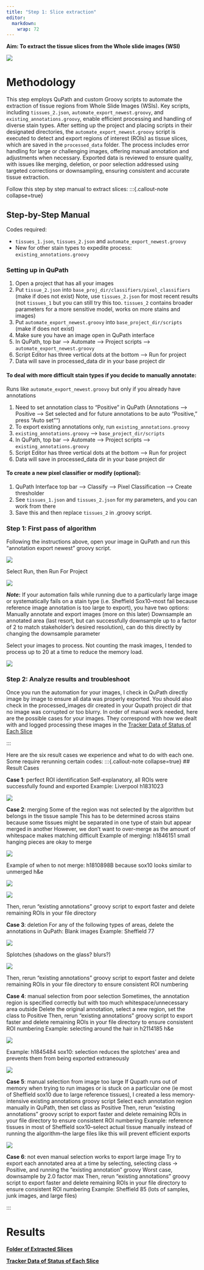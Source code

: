 ```yaml
---
title: "Step 1: Slice extraction"
editor: 
  markdown: 
    wrap: 72
---
```


**Aim: To extract the tissue slices from the Whole slide images (WSI)**

![](images/Step1.png)

# **Methodology**

This step employs QuPath and custom Groovy scripts to automate the extraction of tissue regions from Whole Slide Images (WSIs). Key scripts, including `tissues_2.json`, `automate_export_newest.groovy`, and `existing_annotations.groovy`, enable efficient processing and handling of diverse stain types. After setting up the project and placing scripts in their designated directories, the `automate_export_newest.groovy` script is executed to detect and export regions of interest (ROIs) as tissue slices, which are saved in the `processed_data` folder. The process includes error handling for large or challenging images, offering manual annotation and adjustments when necessary. Exported data is reviewed to ensure quality, with issues like merging, deletion, or poor selection addressed using targeted corrections or downsampling, ensuring consistent and accurate tissue extraction.

Follow this step by step manual to extract slices:
:::{.callout-note collapse=true}

## **Step-by-Step Manual**


Codes required:

- `tissues_1.json`, `tissues_2.json` and `automate_export_newest.groovy` 
- New for other stain types to expedite process: `existing_annotations.groovy`

### Setting up in QuPath

1.  Open a project that has all your images
2.  Put `tissue_2.json` into
    `base_proj_dir/classifiers/pixel_classifiers` (make if does not
    exist) Note, use `tissues_2.json` for most recent results (not
    `tissues_1` but you can still try this too. `tissues_2` contains
    broader parameters for a more sensitive model, works on more stains
    and images)
3.  Put `automate_export_newest.groovy` into `base_project_dir/scripts`
    (make if does not exist)
4.  Make sure you have an image open in QuPath interface
5.  In QuPath, top bar --\> Automate --\> Project scripts --\>
    `automate_export_newest.groovy`
6.  Script Editor has three vertical dots at the bottom --\> Run for
    project
7.  Data will save in processed_data dir in your base project dir

#### To deal with more difficult stain types if you decide to manually annotate:

Runs like `automate_export_newest.groovy` but only if you already have
annotations

1.  Need to set annotation class to "Positive" in QuPath (Annotations
    --\> Positive --\> Set selected and for future annotations to be
    auto "Positive," press "Auto set"")
2.  To export existing annotations only, run
    `existing_annotations.groovy`
3.  `existing_annotations.groovy` --\> `base_project_dir/scripts`
4.  In QuPath, top bar --\> Automate --\> Project scripts --\>
    `existing_annotations.groovy`
5.  Script Editor has three vertical dots at the bottom --\> Run for
    project
6.  Data will save in processed_data dir in your base project dir

#### To create a new pixel classifier or modify (optional):

1.  QuPath Interface top bar --\> Classify --\> Pixel Classification
    --\> Create thresholder
2.  See `tissues_1.json` and `tissues_2.json` for my parameters, and you
    can work from there
3.  Save this and then replace `tissues_2` in .groovy script.

### Step 1: First pass of algorithm

Following the instructions above, open your image in QuPath and run this
“annotation export newest” groovy script.

![](images/step 1 images/step_1_image_1.png){fig-align="center"}

Select Run, then Run For Project

![](images/step 1 images/step_1_image_2.png){fig-align="center"}

***Note*****:** If your automation fails while running due to a
particularly large image or systematically fails on a stain type (i.e.
Sheffield Sox10–most fail because reference image annotation is too
large to export), you have two options: Manually annotate and export
images (more on this later) Downsample an annotated area (last resort,
but can successfully downsample up to a factor of 2 to match
stakeholder’s desired resolution), can do this directly by changing the
downsample parameter

Select your images to process. Not counting the mask images, I tended to
process up to 20 at a time to reduce the memory load.

![](images/step 1 images/step_1_image_3.png){fig-align="center"}

### Step 2: Analyze results and troubleshoot

Once you run the automation for your images, I check in QuPath directly
image by image to ensure all data was properly exported. You should also
check in the processed_images dir created in your Qupath project dir
that no image was corrupted or too blurry. In order of manual work
needed, here are the possible cases for your images. They correspond
with how we dealt with and logged processing these images in the
[Tracker Data of Status of Each
Slice](https://nuwildcat-my.sharepoint.com/:x:/r/personal/akl0407_ads_northwestern_edu/_layouts/15/Doc.aspx?sourcedoc=%7B7050DB24-1558-4042-BF99-C6B17BBAF84D%7D&file=data_uploaded_tracker.xlsx&action=default&mobileredirect=true)

:::

Here are the six result cases we experience and what to do with each one. Some require rerunning certain codes:
:::{.callout-note collapse=true}
## Result Cases

**Case 1**: perfect ROI identification Self-explanatory, all ROIs were
successfully found and exported Example: Liverpool h1831023

![](images/step 1 images/step_1_image_4.png){fig-align="center"}

**Case 2**: merging Some of the region was not selected by the algorithm
but belongs in the tissue sample This has to be determined across stains
because some tissues might be separated in one type of stain but appear
merged in another However, we don’t want to over-merge as the amount of
whitespace makes matching difficult Example of merging: h1846151 small
hanging pieces are okay to merge

![](images/step 1 images/step_1_image_5.png){fig-align="center"}

Example of when to not merge: h1810898B because sox10 looks similar to
unmerged h&e

![](images/step 1 images/step_1_image_6.png){fig-align="center"}

![](images/step 1 images/step_1_image_7.png){fig-align="center"}

Then, rerun “existing annotations” groovy script to export faster and
delete remaining ROIs in your file directory

**Case 3**: deletion For any of the following types of areas, delete the
annotations in QuPath: Blank images Example: Sheffield 77

![](images/step 1 images/step_1_image_8.png){fig-align="center"}

Splotches (shadows on the glass? blurs?)

![](images/step 1 images/step_1_image_9.png){fig-align="center"}

Then, rerun “existing annotations” groovy script to export faster and
delete remaining ROIs in your file directory to ensure consistent ROI
numbering

**Case 4**: manual selection from poor selection Sometimes, the
annotation region is specified correctly but with too much
whitespace/unnecessary area outside Delete the original annotation,
select a new region, set the class to Positive Then, rerun “existing
annotations” groovy script to export faster and delete remaining ROIs in
your file directory to ensure consistent ROI numbering Example:
selecting around the hair in h2114185 h&e

![](images/step 1 images/step_1_image_10.png){fig-align="center"}

Example: h1845484 sox10: selection reduces the splotches’ area and
prevents them from being exported extraneously

![](images/step 1 images/step_1_image_11.png){fig-align="center"}

**Case 5**: manual selection from image too large If Qupath runs out of
memory when trying to run images or is stuck on a particular one (ie
most of Sheffield sox10 due to large reference tissues), I created a
less memory-intensive existing annotations groovy script Select each
annotation region manually in QuPath, then set class as Positive Then,
rerun “existing annotations” groovy script to export faster and delete
remaining ROIs in your file directory to ensure consistent ROI numbering
Example: reference tissues in most of Sheffield sox10–select actual
tissue manually instead of running the algorithm–the large files like
this will prevent efficient exports

![](images/step 1 images/step_1_image_12.png){fig-align="center"}

**Case 6**: not even manual selection works to export large image Try to
export each annotated area at a time by selecting, selecting class →
Positive, and running the “existing annotation” groovy Worst case,
downsample by 2.0 factor max Then, rerun “existing annotations” groovy
script to export faster and delete remaining ROIs in your file directory
to ensure consistent ROI numbering Example: Sheffield 85 (lots of
samples, junk images, and large files)

:::


# Results
[**Folder of Extracted
Slices**](https://nuwildcat-my.sharepoint.com/personal/akl0407_ads_northwestern_edu/_layouts/15/onedrive.aspx?id=%2Fpersonal%2Fakl0407%5Fads%5Fnorthwestern%5Fedu%2FDocuments%2FSTAT390%2FProcessed%20data%20%28slices%20extracted%29&ga=1)

[**Tracker Data of Status of Each
Slice**](https://nuwildcat-my.sharepoint.com/:x:/r/personal/akl0407_ads_northwestern_edu/_layouts/15/Doc.aspx?sourcedoc=%7B7050DB24-1558-4042-BF99-C6B17BBAF84D%7D&file=data_uploaded_tracker.xlsx&action=default&mobileredirect=true)
